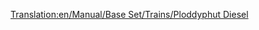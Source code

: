 [[Translation:en/Manual/Base Set/Trains/Ploddyphut Diesel]]
{{es/Trenes|Imagen=[[File:en/Ploddyphutdiesel.png]]
|Nombre=Ploddyphut Diesel
|Precio=37.500 € (18.750 £)
|Velocidad=120 km/h (75 mph)
|Peso=95 t
|Potencia=1.400 CV (1.044 kW)
|Coste-anual=3.808 € (1.904 £)
|Diseño=1972
|Duración=20
|Capacidad=--
|Descripción=El primer tren diésel para Fantasía, no mucho mejor que la «Mightymover Choo-Choo».
|Vida-real=Ficticia.
}}